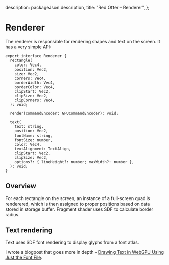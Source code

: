 
  description: packageJson.description,
  title: "Red Otter – Renderer",
};

# Renderer

The renderer is responsible for rendering shapes and text on the screen. It has a very simple API:

```tsx
export interface Renderer {
  rectangle(
    color: Vec4,
    position: Vec2,
    size: Vec2,
    corners: Vec4,
    borderWidth: Vec4,
    borderColor: Vec4,
    clipStart: Vec2,
    clipSize: Vec2,
    clipCorners: Vec4,
  ): void;

  render(commandEncoder: GPUCommandEncoder): void;

  text(
    text: string,
    position: Vec2,
    fontName: string,
    fontSize: number,
    color: Vec4,
    textAlignment: TextAlign,
    clipStart: Vec2,
    clipSize: Vec2,
    options?: { lineHeight?: number; maxWidth?: number },
  ): void;
}
```

## Overview

For each rectangle on the screen, an instance of a full-screen quad is renderered, which is then assigned to proper positions based on data stored in storage buffer. Fragment shader uses SDF to calculate border radius.

## Text rendering

Text uses SDF font rendering to display glyphs from a font atlas.

I wrote a blogpost that goes more in depth – [Drawing Text in WebGPU Using Just the Font File](https://tchayen.com/drawing-text-in-webgpu-using-just-the-font-file).
